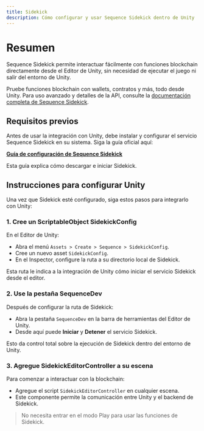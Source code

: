 ```yaml
---
title: Sidekick
description: Cómo configurar y usar Sequence Sidekick dentro de Unity
---
```


# Resumen
Sequence Sidekick permite interactuar fácilmente con funciones blockchain directamente desde el Editor de Unity, sin necesidad de ejecutar el juego ni salir del entorno de Unity.

Pruebe funciones blockchain con wallets, contratos y más, todo desde Unity. Para uso avanzado y detalles de la API, consulte la [documentación completa de Sequence Sidekick](https://docs.sequence.xyz/solutions/infrastructure/sidekick/overview).

## Requisitos previos
Antes de usar la integración con Unity, debe instalar y configurar el servicio Sequence Sidekick en su sistema. Siga la guía oficial aquí:

**[Guía de configuración de Sequence Sidekick](https://docs.sequence.xyz/solutions/infrastructure/sidekick/overview)**

Esta guía explica cómo descargar e iniciar Sidekick.

## Instrucciones para configurar Unity
Una vez que Sidekick esté configurado, siga estos pasos para integrarlo con Unity:

### 1. Cree un ScriptableObject SidekickConfig
En el Editor de Unity:
- Abra el menú `Assets > Create > Sequence > SidekickConfig`.
- Cree un nuevo asset `SidekickConfig`.
- En el Inspector, configure la ruta a su directorio local de Sidekick.

Esta ruta le indica a la integración de Unity cómo iniciar el servicio Sidekick desde el editor.

### 2. Use la pestaña SequenceDev
Después de configurar la ruta de Sidekick:
- Abra la pestaña `SequenceDev` en la barra de herramientas del Editor de Unity.
- Desde aquí puede **Iniciar** y **Detener** el servicio Sidekick.

Esto da control total sobre la ejecución de Sidekick dentro del entorno de Unity.

### 3. Agregue SidekickEditorController a su escena
Para comenzar a interactuar con la blockchain:
- Agregue el script `SidekickEditorController` en cualquier escena.
- Este componente permite la comunicación entre Unity y el backend de Sidekick.

> No necesita entrar en el modo Play para usar las funciones de Sidekick.